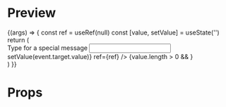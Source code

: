 
<Meta title="Atoms/Popover" />

# Preview

<Preview>
  <Story
    name="Popover"
    args={{
      children: 'Whoa! Look at me!',
    }}
  >
    {(args) => {
      const ref = useRef(null)
      const [value, setValue] = useState('')
      return (
        <div>
          <label>
            <span>Type for a special message</span>
            <Input
              type="text"
              onChange={(event) => setValue(event.target.value)}
              ref={ref}
            />
          </label>
          {value.length > 0 && <Popover {...args} targetRef={ref} />}
        </div>
      )
    }}
  </Story>
</Preview>

# Props

<ArgsTable of={Popover} />
